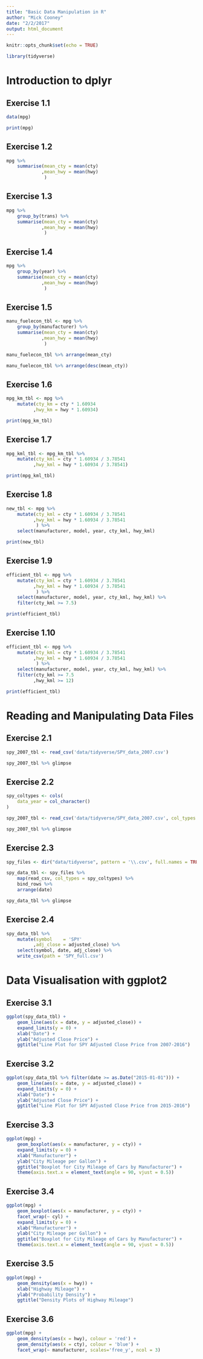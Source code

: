 ```yaml
---
title: "Basic Data Manipulation in R"
author: "Mick Cooney"
date: "2/2/2017"
output: html_document
---
```


```r
knitr::opts_chunk$set(echo = TRUE)

library(tidyverse)
```

# Introduction to dplyr

## Exercise 1.1

```r
data(mpg)

print(mpg)
```


## Exercise 1.2

```r
mpg %>%
    summarise(mean_cty = mean(cty)
             ,mean_hwy = mean(hwy)
              )
```


## Exercise 1.3

```r
mpg %>%
    group_by(trans) %>%
    summarise(mean_cty = mean(cty)
             ,mean_hwy = mean(hwy)
              )
```


## Exercise 1.4

```r
mpg %>%
    group_by(year) %>%
    summarise(mean_cty = mean(cty)
             ,mean_hwy = mean(hwy)
              )
```


## Exercise 1.5

```r
manu_fuelecon_tbl <- mpg %>%
    group_by(manufacturer) %>%
    summarise(mean_cty = mean(cty)
             ,mean_hwy = mean(hwy)
              )

manu_fuelecon_tbl %>% arrange(mean_cty)

manu_fuelecon_tbl %>% arrange(desc(mean_cty))
```


## Exercise 1.6

```r
mpg_km_tbl <- mpg %>%
    mutate(cty_km = cty * 1.60934
          ,hwy_km = hwy * 1.60934)

print(mpg_km_tbl)
```


## Exercise 1.7

```r
mpg_kml_tbl <- mpg_km_tbl %>%
    mutate(cty_kml = cty * 1.60934 / 3.78541
          ,hwy_kml = hwy * 1.60934 / 3.78541)

print(mpg_kml_tbl)
```


## Exercise 1.8

```r
new_tbl <- mpg %>%
    mutate(cty_kml = cty * 1.60934 / 3.78541
          ,hwy_kml = hwy * 1.60934 / 3.78541
           ) %>%
    select(manufacturer, model, year, cty_kml, hwy_kml)

print(new_tbl)
```


## Exercise 1.9

```r
efficient_tbl <- mpg %>%
    mutate(cty_kml = cty * 1.60934 / 3.78541
          ,hwy_kml = hwy * 1.60934 / 3.78541
           ) %>%
    select(manufacturer, model, year, cty_kml, hwy_kml) %>%
    filter(cty_kml >= 7.5)

print(efficient_tbl)
```


## Exercise 1.10

```r
efficient_tbl <- mpg %>%
    mutate(cty_kml = cty * 1.60934 / 3.78541
          ,hwy_kml = hwy * 1.60934 / 3.78541
           ) %>%
    select(manufacturer, model, year, cty_kml, hwy_kml) %>%
    filter(cty_kml >= 7.5
          ,hwy_kml >= 12)

print(efficient_tbl)
```


# Reading and Manipulating Data Files

## Exercise 2.1

```r
spy_2007_tbl <- read_csv('data/tidyverse/SPY_data_2007.csv')

spy_2007_tbl %>% glimpse
```


## Exercise 2.2

```r
spy_coltypes <- cols(
    data_year = col_character()
)

spy_2007_tbl <- read_csv('data/tidyverse/SPY_data_2007.csv', col_types = spy_coltypes)

spy_2007_tbl %>% glimpse
```


## Exercise 2.3

```r
spy_files <- dir("data/tidyverse", pattern = '\\.csv', full.names = TRUE)

spy_data_tbl <- spy_files %>%
    map(read_csv, col_types = spy_coltypes) %>%
    bind_rows %>%
    arrange(date)

spy_data_tbl %>% glimpse
```


## Exercise 2.4

```r
spy_data_tbl %>%
    mutate(symbol    = 'SPY'
          ,adj_close = adjusted_close) %>%
    select(symbol, date, adj_close) %>%
    write_csv(path = 'SPY_full.csv')
```


# Data Visualisation with ggplot2

## Exercise 3.1

```r
ggplot(spy_data_tbl) +
    geom_line(aes(x = date, y = adjusted_close)) +
    expand_limits(y = 0) +
    xlab("Date") +
    ylab("Adjusted Close Price") +
    ggtitle("Line Plot for SPY Adjusted Close Price from 2007-2016")

```


## Exercise 3.2

```r
ggplot(spy_data_tbl %>% filter(date >= as.Date("2015-01-01"))) +
    geom_line(aes(x = date, y = adjusted_close)) +
    expand_limits(y = 0) +
    xlab("Date") +
    ylab("Adjusted Close Price") +
    ggtitle("Line Plot for SPY Adjusted Close Price from 2015-2016")
```


## Exercise 3.3

```r
ggplot(mpg) +
    geom_boxplot(aes(x = manufacturer, y = cty)) +
    expand_limits(y = 0) +
    xlab("Manufacturer") +
    ylab("City Mileage per Gallon") +
    ggtitle("Boxplot for City Mileage of Cars by Manufacturer") +
    theme(axis.text.x = element_text(angle = 90, vjust = 0.5))
```


## Exercise 3.4

```r
ggplot(mpg) +
    geom_boxplot(aes(x = manufacturer, y = cty)) +
    facet_wrap(~ cyl) +
    expand_limits(y = 0) +
    xlab("Manufacturer") +
    ylab("City Mileage per Gallon") +
    ggtitle("Boxplot for City Mileage of Cars by Manufacturer") +
    theme(axis.text.x = element_text(angle = 90, vjust = 0.5))
```


## Exercise 3.5

```r
ggplot(mpg) +
    geom_density(aes(x = hwy)) +
    xlab("Highway Mileage") +
    ylab("Probability Density") +
    ggtitle("Density Plots of Highway Mileage")
```


## Exercise 3.6

```r
ggplot(mpg) +
    geom_density(aes(x = hwy), colour = 'red') +
    geom_density(aes(x = cty), colour = 'blue') +
    facet_wrap(~ manufacturer, scales='free_y', ncol = 3)
```


